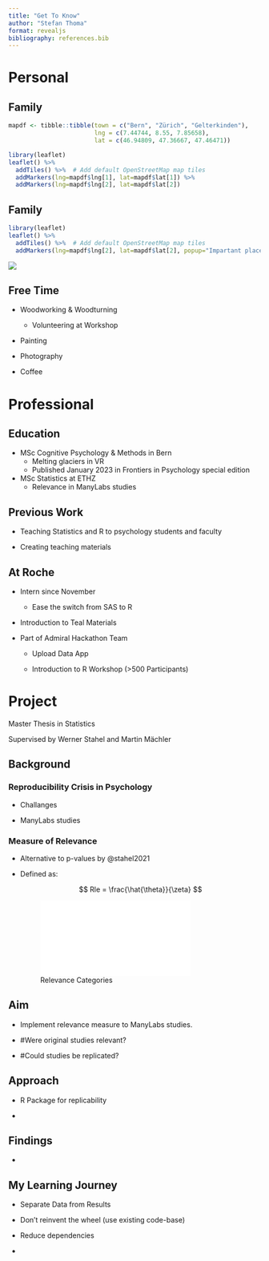 ```yaml
---
title: "Get To Know"
author: "Stefan Thoma"
format: revealjs
bibliography: references.bib
---
```


# Personal

## Family {auto-animate="true"}

```r
mapdf <- tibble::tibble(town = c("Bern", "Zürich", "Gelterkinden"),
                        lng = c(7.44744, 8.55, 7.85658),
                        lat = c(46.94809, 47.36667, 47.46471))

library(leaflet)
leaflet() %>%
  addTiles() %>%  # Add default OpenStreetMap map tiles
  addMarkers(lng=mapdf$lng[1], lat=mapdf$lat[1]) %>% 
  addMarkers(lng=mapdf$lng[2], lat=mapdf$lat[2])
```

## Family {auto-animate="true"}

```r
library(leaflet)
leaflet() %>%
  addTiles() %>%  # Add default OpenStreetMap map tiles
  addMarkers(lng=mapdf$lng[2], lat=mapdf$lat[2], popup="Impartant places")
```

![](images/Stefan&Leo.JPG)

## Free Time

-   Woodworking & Woodturning

    -   Volunteering at Workshop

-   Painting

-   Photography

-   Coffee

# Professional

## Education

-   MSc Cognitive Psychology & Methods in Bern
    -   Melting glaciers in VR
    -   Published January 2023 in Frontiers in Psychology special edition
-   MSc Statistics at ETHZ
    -   Relevance in ManyLabs studies

## Previous Work

-   Teaching Statistics and R to psychology students and faculty

-   Creating teaching materials

## At Roche

-   Intern since November

    -   Ease the switch from SAS to R

-   Introduction to Teal Materials

-   Part of Admiral Hackathon Team

    -   Upload Data App

    -   Introduction to R Workshop (\>500 Participants)

# Project

Master Thesis in Statistics

Supervised by Werner Stahel and Martin Mächler

## Background

### Reproducibility Crisis in Psychology

-   Challanges

-   ManyLabs studies

### Measure of Relevance

-   Alternative to p-values by @stahel2021

-   Defined as:

    $$
    Rle = \frac{\hat{\theta}}{\zeta}
    $$

    ![Relevance Categories](images/categories.pdf)

## Aim

-   Implement relevance measure to ManyLabs studies.

-   #Were original studies relevant?

-   #Could studies be replicated?

## Approach

-   R Package for replicability

-   

## Findings

-   

## My Learning Journey

-   Separate Data from Results

-   Don't reinvent the wheel (use existing code-base)

-   Reduce dependencies

-   
